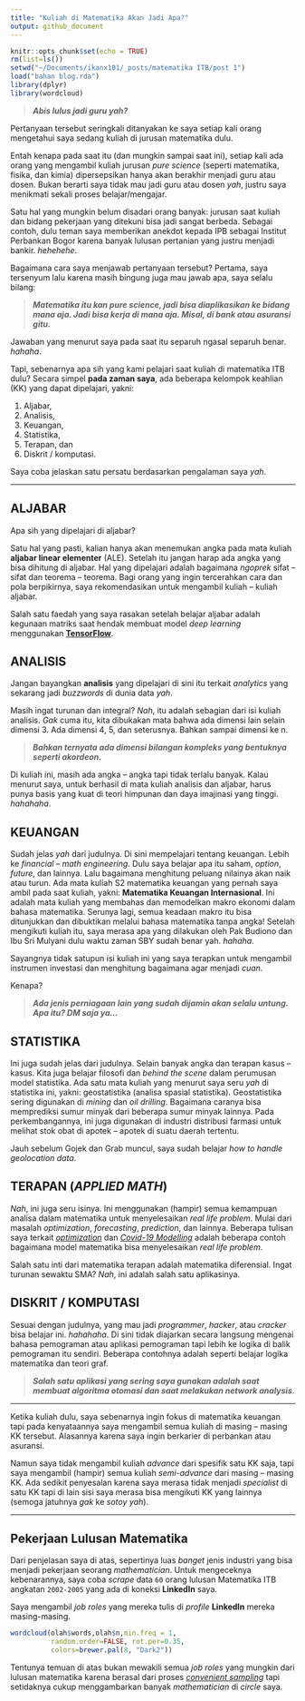 ```yaml
---
title: "Kuliah di Matematika Akan Jadi Apa?"
output: github_document
---
```


```r
knitr::opts_chunk$set(echo = TRUE)
rm(list=ls())
setwd("~/Documents/ikanx101/_posts/matematika ITB/post 1")
load("bahan blog.rda")
library(dplyr)
library(wordcloud)
```

> ___Abis lulus jadi guru yah?___

Pertanyaan tersebut seringkali ditanyakan ke saya setiap kali orang mengetahui saya sedang kuliah di jurusan matematika dulu. 

Entah kenapa pada saat itu (dan mungkin sampai saat ini), setiap kali ada orang yang mengambil kuliah jurusan _pure science_ (seperti matematika, fisika, dan kimia) dipersepsikan hanya akan berakhir menjadi guru atau dosen. Bukan berarti saya tidak mau jadi guru atau dosen _yah_, justru saya menikmati sekali proses belajar/mengajar.

Satu hal yang mungkin belum disadari orang banyak: jurusan saat kuliah dan bidang pekerjaan yang ditekuni bisa jadi sangat berbeda. Sebagai contoh, dulu teman saya memberikan anekdot kepada IPB sebagai Institut Perbankan Bogor karena banyak lulusan pertanian yang justru menjadi bankir. _hehehehe_.

Bagaimana cara saya menjawab pertanyaan tersebut? Pertama, saya tersenyum lalu karena masih bingung juga mau jawab apa, saya selalu bilang:

> ___Matematika itu kan pure science, jadi bisa diaplikasikan ke bidang mana aja. Jadi bisa kerja di mana aja. Misal, di bank atau asuransi gitu.___

Jawaban yang menurut saya pada saat itu separuh ngasal separuh benar. _hahaha_.

Tapi, sebenarnya apa sih yang kami pelajari saat kuliah di matematika ITB dulu? Secara simpel __pada zaman saya__, ada beberapa kelompok keahlian (KK) yang dapat dipelajari, yakni:

1. Aljabar,
1. Analisis,
1. Keuangan,
1. Statistika,
1. Terapan, dan
1. Diskrit / komputasi.

Saya coba jelaskan satu persatu berdasarkan pengalaman saya _yah_.

---

## ALJABAR

Apa sih yang dipelajari di aljabar? 

Satu hal yang pasti, kalian hanya akan menemukan angka pada mata kuliah __aljabar linear elementer__ (ALE). Setelah itu jangan harap ada angka yang bisa dihitung di aljabar. Hal yang dipelajari adalah bagaimana _ngoprek_ sifat – sifat dan teorema – teorema. Bagi orang yang ingin tercerahkan cara dan pola berpikirnya, saya rekomendasikan untuk mengambil kuliah – kuliah aljabar.

Salah satu faedah yang saya rasakan setelah belajar aljabar adalah kegunaan matriks saat hendak membuat model _deep learning_ menggunakan [__TensorFlow__](https://ikanx101.com/blog/deep-nutrisari/#tensorflow-dan-keras).

## ANALISIS

Jangan bayangkan __analisis__ yang dipelajari di sini itu terkait _analytics_ yang sekarang jadi _buzzwords_ di dunia data _yah_.

Masih ingat turunan dan integral? _Nah_, itu adalah sebagian dari isi kuliah analisis. _Gak_ cuma itu, kita dibukakan mata bahwa ada dimensi lain selain dimensi 3. Ada dimensi 4, 5, dan seterusnya. Bahkan sampai dimensi ke n. 

> ___Bahkan ternyata ada dimensi bilangan kompleks yang bentuknya seperti akordeon.___

Di kuliah ini, masih ada angka – angka tapi tidak terlalu banyak. Kalau menurut saya, untuk berhasil di mata kuliah analisis dan aljabar, harus punya basis yang kuat di teori himpunan dan daya imajinasi yang tinggi. _hahahaha_.

## KEUANGAN

Sudah jelas _yah_ dari judulnya. Di sini mempelajari tentang keuangan. Lebih ke _financial – math engineering_. Dulu saya belajar apa itu saham, _option_, _future_, dan lainnya. Lalu bagaimana menghitung peluang nilainya akan naik atau turun. Ada mata kuliah S2 matematika keuangan yang pernah saya ambil pada saat kuliah, yakni: __Matematika Keuangan Internasional__. Ini adalah mata kuliah yang membahas dan memodelkan makro ekonomi dalam bahasa matematika. Serunya lagi, semua keadaan makro itu bisa ditunjukkan dan dibuktikan melalui bahasa matematika tanpa angka! Setelah mengikuti kuliah itu, saya merasa apa yang dilakukan oleh Pak Budiono dan Ibu Sri Mulyani dulu waktu zaman SBY sudah benar yah. _hahaha_.

Sayangnya tidak satupun isi kuliah ini yang saya terapkan untuk mengambil instrumen investasi dan menghitung bagaimana agar menjadi _cuan_.

Kenapa?

> ___Ada jenis perniagaan lain yang sudah dijamin akan selalu untung. Apa itu? DM saja ya...___

## STATISTIKA

Ini juga sudah jelas dari judulnya. Selain banyak angka dan terapan kasus – kasus. Kita juga belajar filosofi dan _behind the scene_ dalam perumusan model statistika. Ada satu mata kuliah yang menurut saya seru _yah_ di statistika ini, yakni: geostatistika (analisa spasial statistika). Geostatistika sering digunakan di _mining_ dan _oil drilling_. Bagaimana caranya bisa memprediksi sumur minyak dari beberapa sumur minyak lainnya. Pada perkembangannya, ini juga digunakan di industri distribusi farmasi untuk melihat stok obat di apotek – apotek di suatu daerah tertentu.

Jauh sebelum Gojek dan Grab muncul, saya sudah belajar _how to handle geolocation data_.

## TERAPAN (_APPLIED MATH_)

_Nah_, ini juga seru isinya. Ini menggunakan (hampir) semua kemampuan analisa dalam matematika untuk menyelesaikan _real life problem_. Mulai dari masalah _optimization_, _forecasting_, _prediction_, dan lainnya. Beberapa tulisan saya terkait [_optimization_](https://ikanx101.com/tags/#mixed-integer-linear-programming) dan [_Covid-19 Modelling_](https://ikanx101.com/tags/#math-modelling) adalah beberapa contoh bagaimana model matematika bisa menyelesaikan _real life problem_.

Salah satu inti dari matematika terapan adalah matematika diferensial. Ingat turunan sewaktu SMA? _Nah_, ini adalah salah satu aplikasinya. 

## DISKRIT / KOMPUTASI

Sesuai dengan judulnya, yang mau jadi _programmer_, _hacker_, atau _cracker_ bisa belajar ini. _hahahaha_. Di sini tidak diajarkan secara langsung mengenai bahasa pemograman atau aplikasi pemograman tapi lebih ke logika di balik pemograman itu sendiri. Beberapa contohnya adalah seperti belajar logika matematika dan teori graf. 

> ___Salah satu aplikasi yang sering saya gunakan adalah saat membuat algoritma otomasi dan saat melakukan network analysis___.

---

Ketika kuliah dulu, saya sebenarnya ingin fokus di matematika keuangan tapi pada kenyataannya saya mengambil semua kuliah di masing – masing KK tersebut. Alasannya karena saya ingin berkarier di perbankan atau asuransi.

Namun saya tidak mengambil kuliah _advance_ dari spesifik satu KK saja, tapi saya mengambil (hampir) semua kuliah _semi-advance_ dari masing – masing KK. Ada sedikit penyesalan karena saya merasa tidak menjadi _specialist_ di satu KK tapi di lain sisi saya merasa bisa mengikuti KK yang lainnya (semoga jatuhnya _gak_ ke _sotoy yah_).

---

## Pekerjaan Lulusan Matematika

Dari penjelasan saya di atas, sepertinya luas _banget_ jenis industri yang bisa menjadi pekerjaan seorang _mathematician_. Untuk mengeceknya kebenarannya, saya coba _scrape_ data `60` orang lulusan Matematika ITB angkatan `2002-2005` yang ada di koneksi __LinkedIn__ saya.

Saya mengambil _job roles_ yang mereka tulis di _profile_ __LinkedIn__ mereka masing-masing.

```r
wordcloud(olah$words,olah$n,min.freq = 1,
          random.order=FALSE, rot.per=0.35, 
          colors=brewer.pal(8, "Dark2"))
```

Tentunya temuan di atas bukan mewakili semua _job roles_ yang mungkin dari lulusan matematika karena berasal dari proses [_convenient sampling_](https://en.wikipedia.org/wiki/Convenience_sampling) tapi setidaknya cukup menggambarkan banyak _mathematician_ di _circle_ saya.